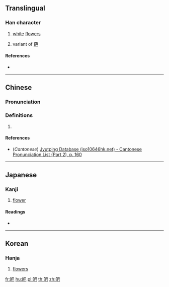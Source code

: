 {{character info/new}}
==Translingual==

===Han character===
{{Han char|rn=106|rad=白|as=04|sn=9|four=|canj=HAAU|ids=⿰白巴}}

# [[white]] [[flower]]s
# {{lb|zh|archaic}} variant of [[葩]]

====References====
* {{Han ref|kx=0786.110|dkj=22698|dj=1201.120|hdz=42647.110|uh=7685|ud=30341}}

----

==Chinese==
{{zh-forms}}

===Pronunciation===
{{zh-pron
|m=pā
|c=paa1
|mc=
|oc=
|ma=
|cat=n
}}

===Definitions===
{{zh-hanzi}}

# {{rfdef|lang=zh}}

====References====
* (''Cantonese'') [http://www.iso10646hk.net/jp/document/download.jsp Jyutping Database (iso10646hk.net) - Cantonese Pronunciation List (Part 2), p. 160]

----

==Japanese==

===Kanji===
{{ja-kanji|grade=|rs=白04}}

# [[flower]]

====Readings====
* {{ja-readings|on=[[はえ]] (hae), [[はび]] (habi), [[は]] (ha), [[へ]] (he), [[べ]] (be)|kun=|nanori=}}

----

==Korean==

===Hanja===
{{ko-hanja|hangeul=파|eumhun=|rv=pa|mr=p'a|y=pha}}

# [[flowers]]

[[fr:皅]]
[[hu:皅]]
[[pl:皅]]
[[th:皅]]
[[zh:皅]]